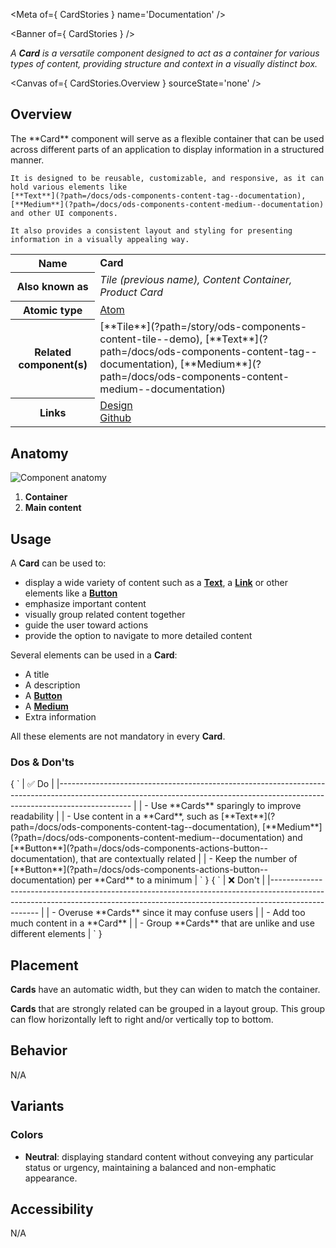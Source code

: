 
<Meta of={ CardStories } name='Documentation' />

<Banner of={ CardStories } />

_A **Card** is a versatile component designed to act as a container for various types of content, providing structure and context in a visually distinct box._

<Canvas of={ CardStories.Overview } sourceState='none' />

## Overview
<div>
  <div id='description'>
    The **Card** component will serve as a flexible container that can be used across different parts of an application
    to display information in a structured manner.

    It is designed to be reusable, customizable, and responsive, as it can hold various elements like
    [**Text**](?path=/docs/ods-components-content-tag--documentation),
    [**Medium**](?path=/docs/ods-components-content-medium--documentation) and other UI components.

    It also provides a consistent layout and styling for presenting information in a visually appealing way.
  </div>

  <table>
    <tbody>
    <tr>
      <th scope="row">Name</th>
      <td><strong>Card</strong></td>
    </tr>
    <tr>
      <th scope="row">Also known as</th>
      <td><em>Tile (previous name), Content Container, Product Card</em></td>
    </tr>
    <tr>
      <th scope="row">Atomic type</th>
      <td>
        <a href='https://atomicdesign.bradfrost.com/chapter-2/#atoms'>Atom<OdsIcon
          name={ ODS_ICON_NAME.externalLink }
          style={ { fontSize: '.7rem', paddingLeft: '.3rem', paddingRight: '.2rem' } }></OdsIcon></a>
      </td>
    </tr>
    <tr>
      <th scope="row">Related component(s)</th>
      <td>
        [**Tile**](?path=/story/ods-components-content-tile--demo),
        [**Text**](?path=/docs/ods-components-content-tag--documentation),
        [**Medium**](?path=/docs/ods-components-content-medium--documentation)
      </td>
    </tr>
    <tr>
      <th scope="row">Links</th>
      <td>
        <a href='https://www.figma.com/proto/tIKzHa5KvHHyosgIgyBswB/Design-Tokens'>Design<OdsIcon
          name={ ODS_ICON_NAME.externalLink }
          style={ { fontSize: '.7rem', paddingLeft: '.3rem', paddingRight: '.2rem' } }></OdsIcon></a><br />
        <a href='https://github.com/ovh/design-system/tree/master/packages/components/src/card'>Github<OdsIcon
          name={ ODS_ICON_NAME.externalLink }
          style={ { fontSize: '.7rem', paddingLeft: '.3rem', paddingRight: '.2rem' } }></OdsIcon></a>
      </td>
    </tr>
    </tbody>
  </table>
</div>

## Anatomy

![Component anatomy](components/card/anatomy.png "Component anatomy")

1. **Container**
2. **Main content**

## Usage

A **Card** can be used to:

* display a wide variety of content such as a [**Text**](?path=/docs/ods-components-content-tag--documentation), a [**Link**](?path=/docs/ods-components-actions-link--documentation) or other elements like a [**Button**](?path=/docs/ods-components-actions-button--documentation)
* emphasize important content
* visually group related content together
* guide the user toward actions
* provide the option to navigate to more detailed content

Several elements can be used in a **Card**:

* A title
* A description
* A [**Button**](?path=/docs/ods-components-actions-button--documentation)
* A [**Medium**](?path=/docs/ods-components-content-medium--documentation)
* Extra information

All these elements are not mandatory in every **Card**.

### Dos & Don'ts

<Markdown>
  { `
| ✅ Do                                                                                                                                                                                                                                                                                     |
|------------------------------------------------------------------------------------------------------------------------------------------------------------------------------                                                                                                           |
| - Use **Cards** sparingly to improve readability                                                                                                                                                                                                                                         |
| - Use content in a **Card**, such as [**Text**](?path=/docs/ods-components-content-tag--documentation), [**Medium**](?path=/docs/ods-components-content-medium--documentation) and [**Button**](?path=/docs/ods-components-actions-button--documentation), that are contextually related |
| - Keep the number of [**Button**](?path=/docs/ods-components-actions-button--documentation) per **Card** to a minimum                                                                                                                                                                    |
` }
</Markdown>
<Markdown>
  { `
| ❌ Don't                                                                                                                                                                          |
|-------------------------------------------------------------------------------------------------------------------------------------------------------------------------------- |
| - Overuse **Cards** since it may confuse users                                                                                                                             |
| - Add too much content in a **Card**                                                                                                                                       |
| - Group **Cards** that are unlike and use different elements                                                                                                               |
` }
</Markdown>

## Placement

**Cards** have an automatic width, but they can widen to match the container.

**Cards** that are strongly related can be grouped in a layout group. This group can flow horizontally left to right and/or vertically top to bottom.

## Behavior

N/A

## Variants

### Colors

- **Neutral**: displaying standard content without conveying any particular status or urgency, maintaining a balanced and non-emphatic appearance.

## Accessibility

N/A
